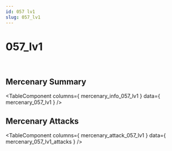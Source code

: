 ```yaml
---
id: 057 lv1
slug: 057_lv1
---
```



# 057_lv1

<div style = {{ display: "flex" }}>
    <Image img={require('@site/static/img/mercenaries/illust/thum_char_view_n_057.jpg')}/>
    <Image img={require('@site/static/img/mercenaries/illust/thum_char_view_o_057.jpg')}/>
</div>

## Mercenary Summary

<TableComponent
  columns={ mercenary_info_057_lv1 }
  data={ mercenary_057_lv1 }
/>

## Mercenary Attacks

<TableComponent
  columns={ mercenary_attack_057_lv1 }
  data={ mercenary_057_lv1_attacks }
/>